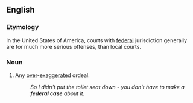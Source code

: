 ==English==

===Etymology===
In the United States of America, courts with [[federal]] jurisdiction generally are for much more serious offenses, than local courts.

===Noun===
{{en-noun|sg=[[federal]] [[case]]}}

# {{idiom}} Any [[over]]-[[exaggerate]]d ordeal.
#: ''So I didn't put the toilet seat down - you don't have to make a '''federal case''' about it.''